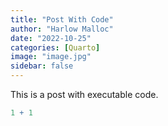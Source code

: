 ```yaml
---
title: "Post With Code"
author: "Harlow Malloc"
date: "2022-10-25"
categories: [Quarto]
image: "image.jpg"
sidebar: false
---
```


This is a post with executable code.

```r
1 + 1
```
